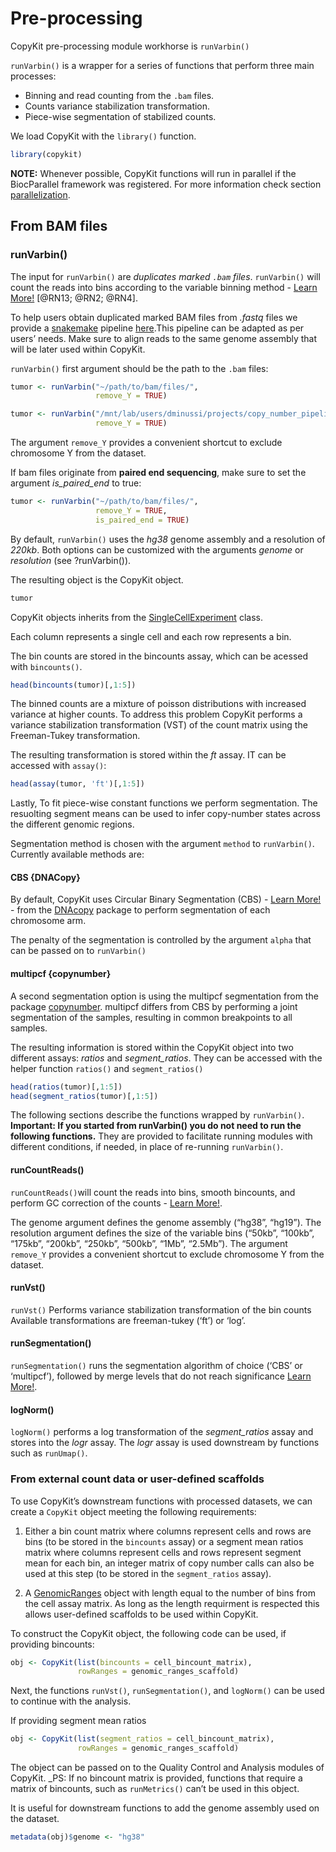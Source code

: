 # Pre-processing 

CopyKit pre-processing module workhorse is `runVarbin()` 

`runVarbin()` is a wrapper for a series of functions that perform three main processes: 

- Binning and read counting from the `.bam` files.
- Counts variance stabilization transformation.
- Piece-wise segmentation of stabilized counts.

We load CopyKit with the `library()` function.
```r
library(copykit)
```

**NOTE:** Whenever possible, CopyKit functions will run in parallel if the BiocParallel framework was registered. 
For more information check section [parallelization](#parallelization).

## From BAM files

### runVarbin()

The input for `runVarbin()` are *duplicates marked `.bam` files*.
`runVarbin()` will count the reads into bins according to the variable binning method - [Learn More!](#varbin-lm) [@RN13; @RN2; @RN4].

To help users obtain duplicated marked BAM files from *.fastq* files we provide a [snakemake](https://snakemake.readthedocs.io/en/stable/) pipeline [here]().This pipeline can be adapted as per users' needs. Make sure to align reads to the same genome assembly that will be later used within CopyKit. 
 
`runVarbin()` first argument should be the path to the `.bam` files: 
 
```r
tumor <- runVarbin("~/path/to/bam/files/", 
                   remove_Y = TRUE)
``` 
 
```r
tumor <- runVarbin("/mnt/lab/users/dminussi/projects/copy_number_pipeline_hg38/test_tumor_data/PMTC6/marked/", 
                   remove_Y = TRUE)
```
 
The argument `remove_Y` provides a convenient shortcut to exclude chromosome Y from the dataset.

If bam files originate from **paired end sequencing**, make sure to set the argument *is_paired_end* to true:
```r
tumor <- runVarbin("~/path/to/bam/files/", 
                   remove_Y = TRUE,
                   is_paired_end = TRUE)
``` 

By default, `runVarbin()` uses the *hg38* genome assembly and a resolution of *220kb*.
Both options can be customized with the arguments *genome* or *resolution* (see ?runVarbin()). 

The resulting object is the CopyKit object.
```r
tumor
```

CopyKit objects inherits from the [SingleCellExperiment](https://bioconductor.org/packages/devel/bioc/vignettes/SingleCellExperiment/inst/doc/intro.html) class.

Each column represents a single cell and each row represents a bin. 

The bin counts are stored in the bincounts assay, which can be acessed with `bincounts()`.
```r
head(bincounts(tumor)[,1:5])
```

The binned counts are a mixture of poisson distributions with increased variance at higher counts. To address this problem CopyKit performs a variance stabilization transformation (VST) of the count matrix using the Freeman-Tukey transformation.

The resulting transformation is stored within the *ft* assay. IT can be accessed with `assay()`:
```r
head(assay(tumor, 'ft')[,1:5])
```

Lastly, To fit piece-wise constant functions we perform segmentation. The resuolting segment means can be used to infer copy-number states across the different genomic regions.

Segmentation method is chosen with the argument `method` to `runVarbin()`.
Currently available methods are:

#### CBS {DNACopy}

By default, CopyKit uses Circular Binary Segmentation (CBS) - [Learn More!](#cbs-lm) - from the [DNAcopy](https://bioconductor.org/packages/release/bioc/html/DNAcopy.html) package to perform segmentation of each chromosome arm. 

The penalty of the segmentation is controlled by the argument `alpha` that can be passed on to `runVarbin()`

#### multipcf {copynumber}

A second segmentation option is using the multipcf segmentation from the package [copynumber](https://www.bioconductor.org/packages/release/bioc/html/copynumber.html).
multipcf differs from CBS by performing a joint segmentation of the samples, resulting in common breakpoints to all samples.

The resulting information is stored within the CopyKit object into two different assays: *ratios* and *segment_ratios*.
They can be accessed with the helper function `ratios()` and `segment_ratios()`
```r
head(ratios(tumor)[,1:5])
head(segment_ratios(tumor)[,1:5])
```

The following sections describe the functions wrapped by `runVarbin()`.
**Important: If you started from runVarbin() you do not need to run the following functions.**
They are provided to facilitate running modules with different conditions, if needed, in place of re-running `runVarbin()`.

#### runCountReads()

`runCountReads()`will count the reads into bins, smooth bincounts, and perform GC correction of the counts - [Learn More!](#gccor-lm). 

The genome argument defines the genome assembly ("hg38", "hg19"). 
The resolution argument defines the size of the variable bins ("50kb", "100kb", "175kb", "200kb", "250kb", "500kb", "1Mb", "2.5Mb").
The argument `remove_Y` provides a convenient shortcut to exclude chromosome Y from the dataset.

#### runVst()

`runVst()` Performs variance stabilization transformation of the bin counts 
Available transformations are freeman-tukey ('ft') or 'log'.

#### runSegmentation()

`runSegmentation()` runs the segmentation algorithm of choice ('CBS' or 'multipcf'), followed by merge levels that do not reach significance [Learn More!](#mergelevels-lm).

#### logNorm()

`logNorm()` performs a log transformation of the _segment_ratios_ assay and stores into the _logr_ assay. The _logr_ assay is used downstream by functions such as `runUmap()`.

### From external count data or user-defined scaffolds

To use CopyKit's downstream functions with processed datasets, we can create a `CopyKit` object meeting the following requirements:

1. Either a bin count matrix where columns represent cells and rows are bins (to be stored in the `bincounts` assay) or a segment mean ratios matrix where columns represent cells and rows represent segment mean for each bin, an integer matrix of copy number calls can also be used at this step (to be stored in the `segment_ratios` assay). 

2. A [GenomicRanges](https://bioconductor.org/packages/release/bioc/html/GenomicRanges.html) object with length equal to the number of bins from the cell assay matrix. As long as the length requirment is respected this allows user-defined scaffolds to be used within CopyKit.

To construct the CopyKit object, the following code can be used, if providing bincounts:
```r
obj <- CopyKit(list(bincounts = cell_bincount_matrix),
               rowRanges = genomic_ranges_scaffold)
```

Next, the functions `runVst()`, `runSegmentation()`, and `logNorm()` can be used to continue with the analysis.

If providing segment mean ratios
```r
obj <- CopyKit(list(segment_ratios = cell_bincount_matrix),
               rowRanges = genomic_ranges_scaffold)
```

The object can be passed on to the Quality Control and Analysis modules of CopyKit.
_PS: If no bincount matrix is provided, functions that require a matrix of bincounts, such as `runMetrics()` can't be used in this object.

It is useful for downstream functions to add the genome assembly used on the dataset.
```r
metadata(obj)$genome <- "hg38"
```





 
 
